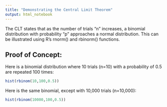 ```yaml
---
title: "Demonstrating the Central Limit Theorem"
output: html_notebook
---
```

The CLT states that as the number of trials "n" increases, a binomial distribution with probability "p" approaches a normal distribution. This can be illustrated using R's rnorm() and rbinorm() functions.

## Proof of Concept:
Here is a binomial distribution where 10 trials (n=10) with a probability of 0.5 are repeated 100 times:
```r
hist(rbinom(10,100,0.5))
```

Here is the same binomial, except with 10,000 trials (n=10,000):
```r
hist(rbinom(10000,100,0.5))
```

